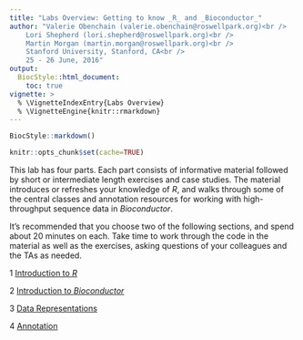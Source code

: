 ```yaml
---
title: "Labs Overview: Getting to know _R_ and _Bioconductor_"
author: "Valerie Obenchain (valerie.obenchain@roswellpark.org)<br />
    Lori Shepherd (lori.shepherd@roswellpark.org)<br />
    Martin Morgan (martin.morgan@roswellpark.org)<br />
    Stanford University, Stanford, CA<br />
    25 - 26 June, 2016"
output:
  BiocStyle::html_document:
    toc: true
vignette: >
  % \VignetteIndexEntry{Labs Overview}
  % \VignetteEngine{knitr::rmarkdown}
---
```


```r
BiocStyle::markdown()
```

```r
knitr::opts_chunk$set(cache=TRUE)
```

This lab has four parts. Each part consists of informative material
followed by short or intermediate length exercises and case
studies. The material introduces or refreshes your knowledge of _R_,
and walks through some of the central classes and annotation resources
for working with high-throughput sequence data in _Bioconductor_.

It's recommended that you choose two of the following sections, and
spend about 20 minutes on each. Take time to work through the code in
the material as well as the exercises, asking questions of your
colleagues and the TAs as needed.

1 [Introduction to _R_](L1-r-intro.html)

2 [Introduction to _Bioconductor_](L2-bioc-intro.html)

3 [Data Representations](L3-bioc-data-representation.html)

4 [Annotation](L4-bioc-annotation.html)
